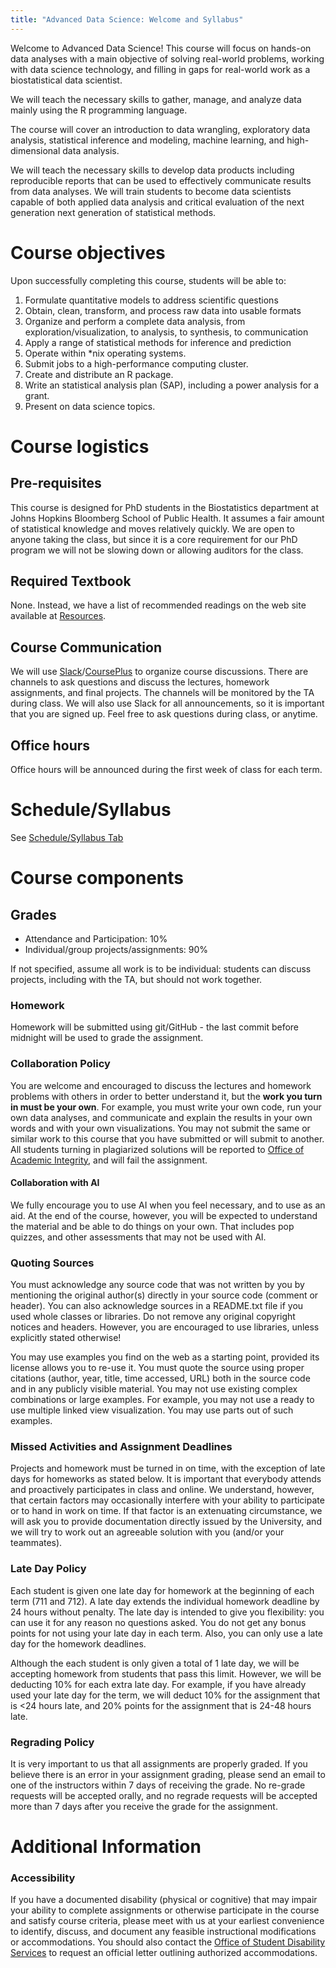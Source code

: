 ```yaml
---
title: "Advanced Data Science: Welcome and Syllabus"
---
```


Welcome to Advanced Data Science! This course will focus on hands-on data analyses with a main objective of solving real-world problems, working with data science technology, and filling in gaps for real-world work as a biostatistical data scientist. 

We will teach the necessary skills to gather, manage, and analyze data mainly using the R programming language. 

The course will cover an introduction to data wrangling, exploratory data analysis, statistical inference and modeling, machine learning, and high-dimensional data analysis. 


We will teach the necessary skills to develop data products including reproducible reports that can be used to effectively communicate results from data analyses. We will train students to become data scientists capable of both applied data analysis and critical evaluation of the next generation next generation of statistical methods.

# Course objectives

Upon successfully completing this course, students will be able to:

1. Formulate quantitative models to address scientific questions
2. Obtain, clean, transform, and process raw data into usable formats
3. Organize and perform a complete data analysis, from exploration/visualization, to analysis, to synthesis, to communication
4. Apply a range of statistical methods for inference and prediction
5. Operate within *nix operating systems.
6. Submit jobs to a high-performance computing cluster.
7. Create and distribute an R package.
8. Write an statistical analysis plan (SAP), including a power analysis for a grant.
9. Present on data science topics.


# Course logistics 



## Pre-requisites

This course is designed for PhD students in the Biostatistics department at Johns Hopkins Bloomberg School of Public Health. It assumes a fair amount of statistical knowledge and moves relatively quickly. We are open to anyone taking the class, but since it is a core requirement for our PhD program we will not be slowing down or allowing auditors for the class. 

## Required Textbook

None. Instead, we have a list of recommended readings on the web site available at [Resources](resources.html).

## Course Communication

We will use [Slack](https://join.slack.com/t/jhu-advdatasci/shared_invite/zt-3c449h4dc-BAWFIJ9vgDyd2FpNL6ElaQ)/[CoursePlus](https://courseplus.jhu.edu/core/index.cfm/go/course.home/coid/24068/) to organize course discussions. There are channels to ask questions and discuss the lectures, homework assignments, and final projects. The channels will be monitored by the TA during class. We will also use Slack for all announcements, so it is important that you are signed up. Feel free to ask questions during class, or anytime. 

## Office hours

Office hours will be announced during the first week of class for each term.


# Schedule/Syllabus

See [Schedule/Syllabus Tab](schedule.html)

# Course components


## Grades
* Attendance and Participation: 10%
* Individual/group projects/assignments: 90%

If not specified, assume all work is to be individual: students can discuss projects, including with the TA, but should not work together.  


### Homework

Homework will be submitted using git/GitHub - the last commit before midnight will be used to grade the assignment. 

### Collaboration Policy 

You are welcome and encouraged to discuss the lectures and homework problems with others in order to better understand it, but the **work you turn in must be your own**. For example, you must write your own code, run your own data analyses, and communicate and explain the results in your own words and with your own visualizations. You may not submit the same or similar work to this course that you have submitted or will submit to another. All students turning in plagiarized solutions will be reported to [Office of Academic Integrity](https://www.jhsph.edu/offices-and-services/office-of-academic-affairs/academic-integrity/index.html), and will fail the assignment. 

#### Collaboration with AI

We fully encourage you to use AI when you feel necessary, and to use as an aid.  At the end of the course, however, you will be expected to understand the material and be able to do things on your own. That includes pop quizzes, and other assessments that may not be used with AI.


### Quoting Sources

You must acknowledge any source code that was not written by you by mentioning the original author(s) directly in your source code (comment or header). You can also acknowledge sources in a README.txt file if you used whole classes or libraries. Do not remove any original copyright notices and headers. However, you are encouraged to use libraries, unless explicitly stated otherwise!

You may use examples you find on the web as a starting point, provided its license allows you to re-use it. You must quote the source using proper citations (author, year, title, time accessed, URL) both in the source code and in any publicly visible material. You may not use existing complex combinations or large examples. For example, you may not use a ready to use multiple linked view visualization. You may use parts out of such examples.

### Missed Activities and Assignment Deadlines

Projects and homework must be turned in on time, with the exception of late days for homeworks as stated below. It is important that everybody attends and proactively participates in class and online. We understand, however, that certain factors may occasionally interfere with your ability to participate or to hand in work on time. If that factor is an extenuating circumstance, we will ask you to provide documentation directly issued by the University, and we will try to work out an agreeable solution with you (and/or your teammates).

### Late Day Policy

Each student is given one late day for homework at the beginning of each term (711 and 712). A late day extends the individual homework deadline by 24 hours without penalty. The late day is intended to give you flexibility: you can use it for any reason no questions asked. You do not get any bonus points for not using your late day in each term. Also, you can only use a late day for the homework deadlines.

Although the each student is only given a total of 1 late day, we will be accepting homework from students that pass this limit. However, we will be deducting 10% for each extra late day. For example, if you have already used your late day for the term, we will deduct 10% for the assignment that is <24 hours late, and 20% points for the assignment that is 24-48 hours late. 


### Regrading Policy

It is very important to us that all assignments are properly graded. If you believe there is an error in your assignment grading, please send an email to one of the instructors within 7 days of receiving the grade. No re-grade requests will be accepted orally, and no regrade requests will be accepted more than 7 days after you receive the grade for the assignment.


# Additional Information

### Accessibility

If you have a documented disability (physical or cognitive) that may impair your ability to complete assignments or otherwise participate in the course and satisfy course criteria, please meet with us at your earliest convenience to identify, discuss, and document any feasible instructional modifications or accommodations. You should also contact the [Office of Student Disability Services](https://studentaffairs.jhu.edu/disabilities/) to request an official letter outlining authorized accommodations.



